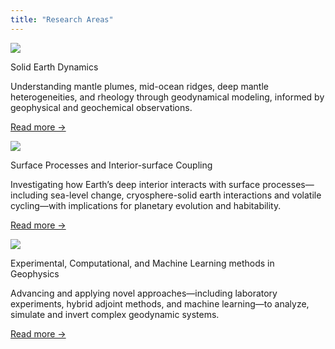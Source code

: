 ```yaml
---
title: "Research Areas"
---
```


::: {.areas-grid}

::: {.area-card}
![](assets/pacific-llsvp.jpg)
<div class="body">
  <p class="title">Solid Earth Dynamics</p>
  <p>Understanding mantle plumes, mid-ocean ridges, deep mantle heterogeneities, and rheology through geodynamical modeling, informed by geophysical and geochemical observations.</p>
  <p><a href="research-mantle.qmd">Read more →</a></p>
</div>
:::

::: {.area-card}
![](assets/sealevel.jpg)
<div class="body">
  <p class="title">Surface Processes and Interior-surface Coupling</p>
  <p>Investigating how Earth’s deep interior interacts with surface processes—including sea-level change, cryosphere-solid earth interactions and volatile cycling—with implications for planetary evolution and habitability.</p>
  <p><a href="research-couple.qmd">Read more →</a></p>
</div>
:::

::: {.area-card}
![](assets/TLC.png)
<div class="body">
  <p class="title">Experimental, Computational, and Machine Learning methods in Geophysics</p>
  <p>Advancing and applying novel approaches—including laboratory experiments, hybrid adjoint methods, and machine learning—to analyze, simulate and invert complex geodynamic systems.
</p>
  <p><a href="research-methods.qmd">Read more →</a></p>
</div>
:::

:::